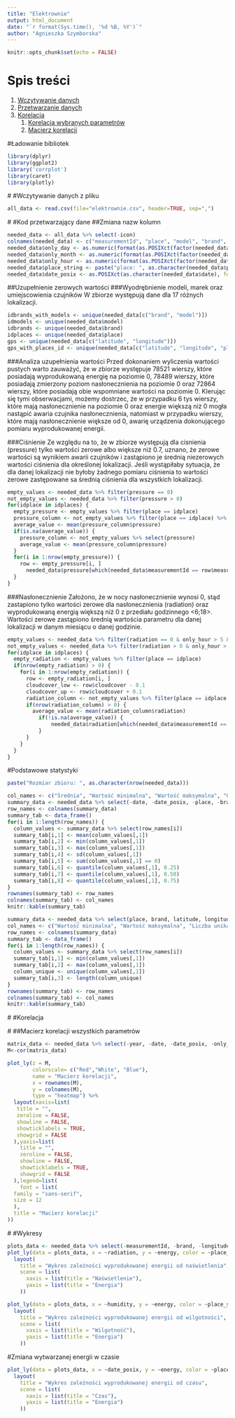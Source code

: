 ```yaml
---
title: "Elektrownie"
output: html_document
date: "`r format(Sys.time(), '%d %B, %Y')`"
author: "Agnieszka Szymborska"
---
```


```r
knitr::opts_chunk$set(echo = FALSE)
```

# Spis treści
1. [Wczytywanie danych](#load)
2. [Przetwarzanie danych](#prepare_data)
3. [Korelacja](#correlation)
    1. [Korelacja wybranych parametrów](#correlation_energy_parameter)
    2. [Macierz korelacji](#correlation_matrix)
  
#Ładowanie bibliotek
```r
library(dplyr)
library(ggplot2) 
library('corrplot')
library(caret)
library(plotly)
```
#<a name="load"></a>
#Wczytywanie danych z pliku
```r
all_data <- read.csv(file="elektrownie.csv", header=TRUE, sep=",")
```

#<a name="prepare_data"></a>
#Kod przetwarzający dane
##Zmiana nazw kolumn
```r
needed_data <- all_data %>% select(-icon)
colnames(needed_data) <- c("measurementId", "place", "model", "brand", "latitude","longitude", "age", "year", "day", "hour", "date", "temperature", "radiation", "pressure", "windspeed", "humidity", "dewpoint", "bearing", "cloudcover", "temp_param", "radiation_param", "pressure_param", "wind_param", "humidity_param", "dewpoint_param","bearing_param", "cloud_param", "distance", "altitude", "azimuth", "altitude_param", "azimuth_param","pcnm1", "pcnm2", "pcnm3", "pcnm4", "pcnm5", "pcnm6", "pcnm7", "pcnm8", "pcnm9", "pcnm10", "pcnm11", "pcnm12", "pcnm13", "pcnm14", "pcnm15", "mode", "mode_param","energy")
needed_data$only_day <- as.numeric(format(as.POSIXct(factor(needed_data$date),format="%m/%d/%Y %H:%M"),"%d"))
needed_data$only_month <- as.numeric(format(as.POSIXct(factor(needed_data$date),format="%m/%d/%Y %H:%M"),"%m"))
needed_data$only_hour <- as.numeric(format(as.POSIXct(factor(needed_data$date),format="%m/%d/%Y %H:%M"),"%H"))
needed_data$place_string <- paste("place: ", as.character(needed_data$place))
needed_data$date_posix <- as.POSIXct(as.character(needed_data$date), format="%m/%d/%Y %H:%M")
```

##Uzupełnienie zerowych wartości
###Wyodrębnienie modeli, marek oraz umiejscowienia czujników
W zbiorze występują dane dla 17 różnych lokalizacji.
```r
idbrands_with_models <- unique(needed_data[c("brand", "model")])
idmodels <- unique(needed_data$model)
idbrands <- unique(needed_data$brand)
idplaces <- unique(needed_data$place)
gps <- unique(needed_data[c("latitude", "longitude")])
gps_with_places_id <- unique(needed_data[c("latitude", "longitude", "place")])
```
###Analiza uzupełnienia wartości
Przed dokonaniem wyliczenia wartości pustych warto zauważyć, że w zbiorze występuje 78521 wierszy, które posiadają wyprodukowaną energię na poziomie 0, 78489 wierszy, które posiadają zmierzony poziom nasłonecznienia na poziomie 0 oraz 72864 wierszy, które posiadają obie wspomniane wartości na poziomie 0. KIerując się tymi obserwacjami, możemy dostrzec, że w przypadku 6 tys wierszy, które mają nasłonecznienie na poziomie 0 oraz energie większą niż 0 mogła nastąpić awaria czujnika nasłonecznienia, natomiast w przypadku wierszy, które mają nasłonecznienie większe od 0, awarię urządzenia dokonującego pomiaru wyprodukowanej energii.

###Ciśnienie
Ze względu na to, że w zbiorze występują dla cisnienia (pressure) tylko wartości zerowe albo większe niż 0.7, uznano, że zerowe wartości są wynikiem awarii czujników i zastąpiono je średnią niezerowych wartości ciśnienia dla określonej lokalizacji. Jeśli wystąpiłaby sytuacja, że dla danej lokalizacji nie byłoby żadnego pomiaru ciśnienia to wartości zerowe zastępowane sa średnią ciśnienia dla wszystkich lokalizacji.
```r
empty_values <- needed_data %>% filter(pressure == 0)
not_empty_values <- needed_data %>% filter(pressure > 0)
for(idplace in idplaces) {
  empty_pressure <- empty_values %>% filter(place == idplace)
  pressure_column <- not_empty_values %>% filter(place == idplace) %>% select(pressure)
  average_value <- mean(pressure_column$pressure)
  if(is.na(average_value)) {
    pressure_column <- not_empty_values %>% select(pressure)
    average_value <- mean(pressure_column$pressure)
  }
  for(i in 1:nrow(empty_pressure)) {
    row <- empty_pressure[i, ]
      needed_data$pressure[which(needed_data$measurementId == row$measurementId)] <- average_value
  }
}

```

###Nasłonecznienie
Założono, że w nocy nasłonecznienie wynosi 0, stąd zastapiono tylko wartości zerowe dla nasłonecznienia (radiation) oraz wyprodukowaną energią większą niż 0 z przediału godzinnego <6;18>. Wartości zerowe zastąpiono średnią wartościa parametru dla danej lokalizacji w danym miesiącu o danej godzinie.
```r
empty_values <- needed_data %>% filter(radiation == 0 & only_hour > 5 & only_hour  < 19 & energy > 0)
not_empty_values <- needed_data %>% filter(radiation > 0 & only_hour > 5 & only_hour  < 19)
for(idplace in idplaces) {
  empty_radiation <- empty_values %>% filter(place == idplace)
  if(nrow(empty_radiation) > 0) {
    for(i in 1:nrow(empty_radiation)) {
      row <- empty_radiation[i, ]
      cloudcover_low <- row$cloudcover - 0.1
      cloudcover_up <- row$cloudcover + 0.1
      radiation_column <- not_empty_values %>% filter(place == idplace & only_hour == row$only_hour & only_month == row$only_month & cloudcover > cloudcover_low & cloudcover < cloudcover_up) %>% select(radiation)
      if(nrow(radiation_column) > 0) {
        average_value <- mean(radiation_column$radiation)
          if(!is.na(average_value)) {
              needed_data$radiation[which(needed_data$measurementId == row$measurementId)] <- average_value
          }
      }
    }
  }
}

```

#Podstawowe statystyki
```r
paste("Rozmiar zbioru: ", as.character(nrow(needed_data)))
```

```r
col_names <- c("Średnia", "Wartość minimalna", "Wartość maksymalna", "Odchylenie standardowe", "Liczba zerowych wartości", "1. kwartyl", "2. kwartyl", "3. kwartyl")
summary_data <- needed_data %>% select(-date, -date_posix, -place, -brand, -latitude, -longitude, -day, -measurementId, -model, -hour, -year, -only_day, -only_hour, -only_month, -place_string)
row_names <- colnames(summary_data)
summary_tab <- data_frame()
for(i in 1:length(row_names)) {
  column_values <- summary_data %>% select(row_names[i])
  summary_tab[i,1] <- mean(column_values[,1])
  summary_tab[i,2] <- min(column_values[,1])
  summary_tab[i,3] <- max(column_values[,1])
  summary_tab[i,4] <- sd(column_values[,1])
  summary_tab[i,5] <- sum(column_values[,1] == 0)
  summary_tab[i,6] <- quantile(column_values[,1], 0.25)
  summary_tab[i,7] <- quantile(column_values[,1], 0.50)
  summary_tab[i,8] <- quantile(column_values[,1], 0.75)
}
rownames(summary_tab) <- row_names
colnames(summary_tab) <- col_names
knitr::kable(summary_tab)

summary_data <- needed_data %>% select(place, brand, latitude, longitude, day, hour, measurementId, model, year)
col_names <- c("Wartość minimalna", "Wartość maksymalna", "Liczba unikalnych wartości")
row_names <- colnames(summary_data)
summary_tab <- data_frame()
for(i in 1:length(row_names)) {
  column_values <- summary_data %>% select(row_names[i])
  summary_tab[i,1] <- min(column_values[,1])
  summary_tab[i,2] <- max(column_values[,1])
  column_unique <- unique(column_values[,1])
  summary_tab[i,3] <- length(column_unique)
}
rownames(summary_tab) <- row_names
colnames(summary_tab) <- col_names
knitr::kable(summary_tab)
```

#<a name="correlation"></a>
#Korelacja

#<a name="correlation_matrix"></a>
##Macierz korelacji wszystkich parametrów

```r
matrix_data <- needed_data %>% select(-year, -date, -date_posix, -only_day, -only_month, -only_hour, -place_string, -measurementId)
M<-cor(matrix_data)

plot_ly(z = M,
        colorscale= c("Red","White", "Blue"),
        name = "Macierz korelacji",
        x = rownames(M),
        y = colnames(M),
        type = "heatmap") %>%
  layout(xaxis=list(
   title = "",
   zeroline = FALSE,
   showline = FALSE,
   showticklabels = TRUE,
   showgrid = FALSE
  ),yaxis=list(
    title = "",
    zeroline = FALSE,
    showline = FALSE,
    showticklabels = TRUE,
    showgrid = FALSE
  ),legend=list(
    font = list(
  family = "sans-serif",
  size = 12
  ),
  title = "Macierz korelacji"
))
```


#<a name="correlation_energy_parameter"></a>
#Wykresy
```r
plots_data <- needed_data %>% select(-measurementId, -brand, -longitude, -latitude, -year, -only_day, -only_month, -only_hour)
plot_ly(data = plots_data, x = ~radiation, y = ~energy, color = ~place_string, colors = "Set1", visible = "legendonly", mode = 'markers') %>%
  layout(
    title = "Wykres zależności wyprodukowanej energii od naświetlenia",
    scene = list(
      xaxis = list(title = "Naświetlenie"),
      yaxis = list(title = "Energia")
    ))
```

```r
plot_ly(data = plots_data, x = ~humidity, y = ~energy, color = ~place_string, colors = "Set1", visible = "legendonly", mode = 'markers') %>%
  layout(
    title = "Wykres zależności wyprodukowanej energii od wilgotności",
    scene = list(
      xaxis = list(title = "Wilgotność"),
      yaxis = list(title = "Energia")
    ))
```

#Zmiana wytwarzanej energii w czasie

```r
plot_ly(data = plots_data, x = ~date_posix, y = ~energy, color = ~place_string, colors = "Set1", visible = "legendonly", type="bar") %>%
  layout(
    title = "Wykres zależności wyprodukowanej energii od czasu",
    scene = list(
      xaxis = list(title = "Czas"),
      yaxis = list(title = "Energia")
    ))
```